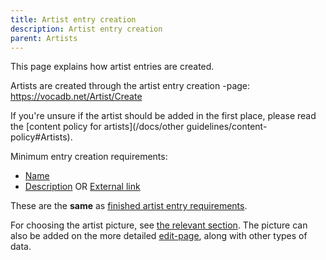 ---
title: Artist entry creation
description: Artist entry creation
parent: Artists
---


<Navigation />

This page explains how artist entries are created.

Artists are created through the artist entry creation -page: https://vocadb.net/Artist/Create

If you're unsure if the artist should be added in the first place, please read the [content policy for artists](/docs/other guidelines/content-policy#Artists).

Minimum entry creation requirements:

- [Name](/docs/artists/artist-entry-editing#tab-Basic-info)
- [Description](/docs/artists/artist-entry-editing#Artist-description) OR [External link](/docs/artists/artist-entry-editing#External-links)

These are the **same** as [finished artist entry requirements](/docs/artists/artist-entry-editing#Finished-artist-entry-requirements).

For choosing the artist picture, see [the relevant section](/docs/artists/artist-entry-editing#Main-picture). The picture can also be added on the more detailed [edit-page](/docs/artists/artist-entry-editing), along with other types of data.
